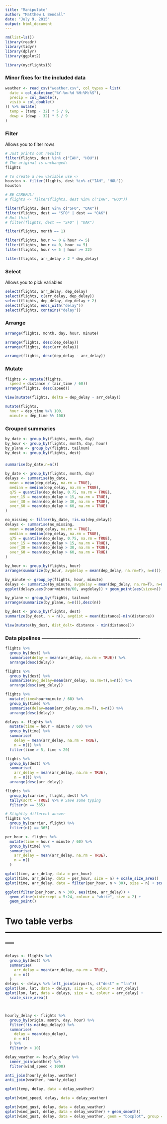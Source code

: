```yaml
---
title: "Manipulate"
author: "Matthew L Bendall"
date: "July 9, 2015"
output: html_document
---
```


```r
rm(list=ls())
library(readr)
library(tidyr)
library(dplyr)
library(ggplot2)

library(nycflights13)
```

### Minor fixes for the included data

```r
weather <- read_csv("weather.csv", col_types = list(
  date = col_datetime("%Y-%m-%d %H:%M:%S"),
  precip = col_double(),
  visib = col_double()
)) %>% mutate(
  temp = (temp - 32) * 5 / 9,
  dewp = (dewp - 32) * 5 / 9
)
```


### Filter

Allows you to filter rows

```r
# Just prints out results
filter(flights, dest %in% c("IAH", "HOU"))
# The original is unchanged:
flights

# To create a new variable use <-
houston <- filter(flights, dest %in% c("IAH", "HOU"))
houston

# BE CAREFUL!
# flights <- filter(flights, dest %in% c("IAH", "HOU"))

filter(flights, dest %in% c("SFO", "OAK"))
filter(flights, dest == "SFO" | dest == "OAK")
# Not this!
# filter(flights, dest == "SFO" | "OAK")

filter(flights, month == 1)

filter(flights, hour >= 0 & hour <= 5)
filter(flights, hour >= 0, hour <= 5)
filter(flights, hour <= 5 | hour >= 22)

filter(flights, arr_delay > 2 * dep_delay)
```


### Select

Allows you to pick variables

```r
select(flights, arr_delay, dep_delay)
select(flights, c(arr_delay, dep_delay))
select(flights, dep_delay, dep_delay + 2)
select(flights, ends_with("delay"))
select(flights, contains("delay"))
```


### Arrange
```r
arrange(flights, month, day, hour, minute)

arrange(flights, desc(dep_delay))
arrange(flights, desc(arr_delay))

arrange(flights, desc(dep_delay - arr_delay))
```

### Mutate
```r
flights <- mutate(flights,
  speed = distance / (air_time / 60))
arrange(flights, desc(speed))

View(mutate(flights, delta = dep_delay - arr_delay))

mutate(flights,
  hour = dep_time %/% 100,
  minute = dep_time %% 100)
```

### Grouped summaries

```r
by_date <- group_by(flights, month, day)
by_hour <- group_by(flights, month, day, hour)
by_plane <- group_by(flights, tailnum)
by_dest <- group_by(flights, dest)
```

### 
```r
summarise(by_date,n=n())

by_date <- group_by(flights, month, day)
delays <- summarise(by_date,
  mean = mean(dep_delay, na.rm = TRUE),
  median = median(dep_delay, na.rm = TRUE),
  q75 = quantile(dep_delay, 0.75, na.rm = TRUE),
  over_15 = mean(dep_delay > 15, na.rm = TRUE),
  over_30 = mean(dep_delay > 30, na.rm = TRUE),
  over_60 = mean(dep_delay > 60, na.rm = TRUE)
)

no_missing <- filter(by_date, !is.na(dep_delay))
delays <- summarise(no_missing,
  mean = mean(dep_delay, na.rm = TRUE),
  median = median(dep_delay, na.rm = TRUE),
  q75 = quantile(dep_delay, 0.75, na.rm = TRUE),
  over_15 = mean(dep_delay > 15, na.rm = TRUE),
  over_30 = mean(dep_delay > 30, na.rm = TRUE),
  over_60 = mean(dep_delay > 60, na.rm = TRUE)
)
```


```r
by_hour <- group_by(flights, hour)
arrange(summarize(by_hour, avgdelay = mean(dep_delay, na.rm=T), n=n()), desc(avgdelay))

by_minute <- group_by(flights, hour, minute)
delays <- summarize(by_minute, avgdelay = mean(dep_delay, na.rm=T), n=n(), desc(avgdelay))
ggplot(delays,aes(hour+minute/60, avgdelay)) + geom_point(aes(size=n)) + scale_size_area()

by_plane <- group_by(flights, tailnum)
arrange(summarize(by_plane, n=n()),desc(n))

by_dest <- group_by(flights, dest)
summarize(by_dest, n = n(), avgdist = mean(distance)-min(distance))

View(mutate(by_dest, dist_delt= distance - min(distance)))

```

### Data pipelines ----------------------------------------------------------
```r
flights %>%
  group_by(dest) %>%
  summarise(delay = mean(arr_delay, na.rm = TRUE)) %>%
  arrange(desc(delay))

flights %>% 
  group_by(dest) %>% 
  summarize(avg_delay=mean(arr_delay, na.rm=T),n=n()) %>%
  arrange(desc(avg_delay))

flights %>%
  mutate(time=hour+minute / 60) %>%
  group_by(time) %>%
  summarise(delay=mean(arr_delay,na.rm=T), n=n()) %>%
  arrange(desc(delay))

delays <- flights %>%
  mutate(time = hour + minute / 60) %>%
  group_by(time) %>%
  summarise(
    delay = mean(arr_delay, na.rm = TRUE),
    n = n()) %>%
  filter(time > 5, time < 20)

flights %>%
  group_by(dest) %>%
  summarise(
    arr_delay = mean(arr_delay, na.rm = TRUE),
    n = n()) %>%
  arrange(desc(arr_delay))

flights %>%
  group_by(carrier, flight, dest) %>%
  tally(sort = TRUE) %>% # Save some typing
  filter(n == 365)

# Slightly different answer
flights %>%
  group_by(carrier, flight) %>%
  filter(n() == 365)

per_hour <- flights %>%
  mutate(time = hour + minute / 60) %>%
  group_by(time) %>%
  summarise(
    arr_delay = mean(arr_delay, na.rm = TRUE),
    n = n()
  )

qplot(time, arr_delay, data = per_hour)
qplot(time, arr_delay, data = per_hour, size = n) + scale_size_area()
qplot(time, arr_delay, data = filter(per_hour, n > 30), size = n) + scale_size_area()

ggplot(filter(per_hour, n > 30), aes(time, arr_delay)) +
  geom_vline(xintercept = 5:24, colour = "white", size = 2) +
  geom_point()
```


# Two table verbs ---------------------------------------------------------
```r
delays <- flights %>%
  group_by(dest) %>%
  summarise(
    arr_delay = mean(arr_delay, na.rm = TRUE),
    n = n()
  )
delays <- delays %>% left_join(airports, c("dest" = "faa"))
qplot(lon, lat, data = delays, size = n, colour = arr_delay)
qplot(lon, lat, data = delays, size = n, colour = arr_delay) +
  scale_size_area()



hourly_delay <- flights %>%
  group_by(origin, month, day, hour) %>%
  filter(!is.na(dep_delay)) %>%
  summarise(
    delay = mean(dep_delay),
    n = n()
  ) %>%
  filter(n > 10)

delay_weather <- hourly_delay %>%
  inner_join(weather) %>%
  filter(wind_speed < 1000)

anti_join(hourly_delay, weather)
anti_join(weather, hourly_delay)

qplot(temp, delay, data = delay_weather)

qplot(wind_speed, delay, data = delay_weather)

qplot(wind_gust, delay, data = delay_weather)
qplot(wind_gust, delay, data = delay_weather) + geom_smooth()
qplot(wind_gust, delay, data = delay_weather, geom = "boxplot", group = wind_gust)
```
